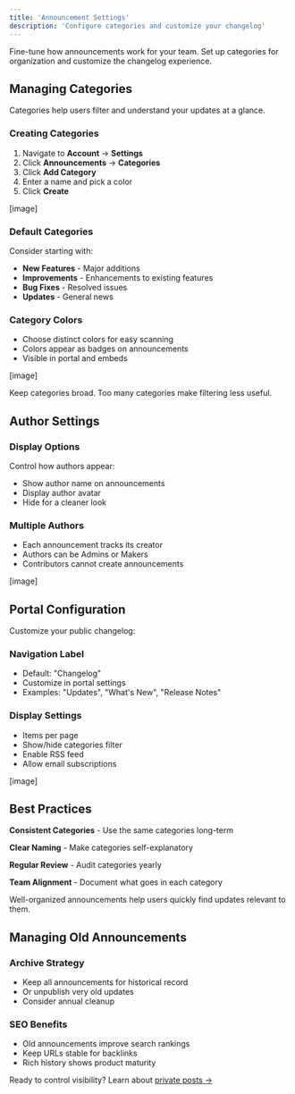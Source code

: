 ```yaml
---
title: 'Announcement Settings'
description: 'Configure categories and customize your changelog'
---
```


Fine-tune how announcements work for your team. Set up categories for organization and customize the changelog experience.

## Managing Categories

Categories help users filter and understand your updates at a glance.

### Creating Categories
1. Navigate to **Account** → **Settings**
2. Click **Announcements** → **Categories**
3. Click **Add Category**
4. Enter a name and pick a color
5. Click **Create**

[image]

### Default Categories
Consider starting with:
- **New Features** - Major additions
- **Improvements** - Enhancements to existing features
- **Bug Fixes** - Resolved issues
- **Updates** - General news

### Category Colors
- Choose distinct colors for easy scanning
- Colors appear as badges on announcements
- Visible in portal and embeds

[image]

<Tip>
Keep categories broad. Too many categories make filtering less useful.
</Tip>

## Author Settings

### Display Options
Control how authors appear:
- Show author name on announcements
- Display author avatar
- Hide for a cleaner look

### Multiple Authors
- Each announcement tracks its creator
- Authors can be Admins or Makers
- Contributors cannot create announcements

[image]

## Portal Configuration

Customize your public changelog:

### Navigation Label
- Default: "Changelog"
- Customize in portal settings
- Examples: "Updates", "What's New", "Release Notes"

### Display Settings
- Items per page
- Show/hide categories filter
- Enable RSS feed
- Allow email subscriptions

[image]

## Best Practices

**Consistent Categories** - Use the same categories long-term

**Clear Naming** - Make categories self-explanatory

**Regular Review** - Audit categories yearly

**Team Alignment** - Document what goes in each category

<Info>
Well-organized announcements help users quickly find updates relevant to them.
</Info>

## Managing Old Announcements

### Archive Strategy
- Keep all announcements for historical record
- Or unpublish very old updates
- Consider annual cleanup

### SEO Benefits
- Old announcements improve search rankings
- Keep URLs stable for backlinks
- Rich history shows product maturity

Ready to control visibility? Learn about [private posts →](/announcements/private-posts)